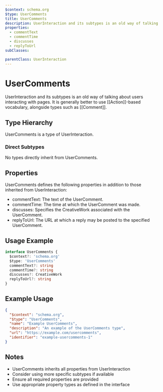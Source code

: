```yaml
---
$context: schema.org
$type: UserComments
title: UserComments
description: UserInteraction and its subtypes is an old way of talking about users interacting with pages. It is generally better to use [[Action]]-based vocabulary, alongside types such as [[Comment]].
properties:
  - commentText
  - commentTime
  - discusses
  - replyToUrl
subClasses:

parentClass: UserInteraction
---
```


# UserComments

UserInteraction and its subtypes is an old way of talking about users interacting with pages. It is generally better to use [[Action]]-based vocabulary, alongside types such as [[Comment]].

## Type Hierarchy

UserComments is a type of UserInteraction.

### Direct Subtypes

No types directly inherit from UserComments.

## Properties

UserComments defines the following properties in addition to those inherited from UserInteraction:

- commentText: The text of the UserComment.
- commentTime: The time at which the UserComment was made.
- discusses: Specifies the CreativeWork associated with the UserComment.
- replyToUrl: The URL at which a reply may be posted to the specified UserComment.

## Usage Example

```typescript
interface UserComments {
  $context?: 'schema.org'
  $type: 'UserComments'
  commentText?: string
  commentTime?: string
  discusses?: CreativeWork
  replyToUrl?: string
}
```

## Example Usage

```json
{
  "$context": "schema.org",
  "$type": "UserComments",
  "name": "Example UserComments",
  "description": "An example of the UserComments type",
  "url": "https://example.com/usercomments",
  "identifier": "example-usercomments-1"
}
```

## Notes

- UserComments inherits all properties from UserInteraction
- Consider using more specific subtypes if available
- Ensure all required properties are provided
- Use appropriate property types as defined in the interface

